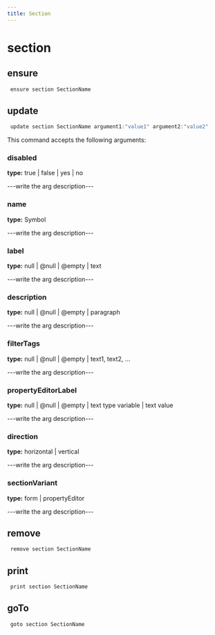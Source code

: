 ```yaml
---
title: Section
---
```


# section

## ensure

```js filename="Terminal" copy
 ensure section SectionName
```


## update

```js filename="Terminal" copy
 update section SectionName argument1:"value1" argument2:"value2"
```

This command accepts the following arguments:

### disabled
**type:** true | false | yes | no

---write the arg description---

### name
**type:** Symbol

---write the arg description---

### label
**type:** null | @null | @empty | text

---write the arg description---

### description
**type:** null | @null | @empty | paragraph

---write the arg description---

### filterTags
**type:** null | @null | @empty | text1, text2, ...

---write the arg description---

### propertyEditorLabel
**type:** null | @null | @empty | text type variable | text value

---write the arg description---

### direction
**type:** horizontal | vertical

---write the arg description---

### sectionVariant
**type:** form | propertyEditor

---write the arg description---


## remove

```js filename="Terminal" copy
 remove section SectionName
```


## print

```js filename="Terminal" copy
 print section SectionName
```


## goTo


```js filename="Terminal" copy
 goto section SectionName
```


